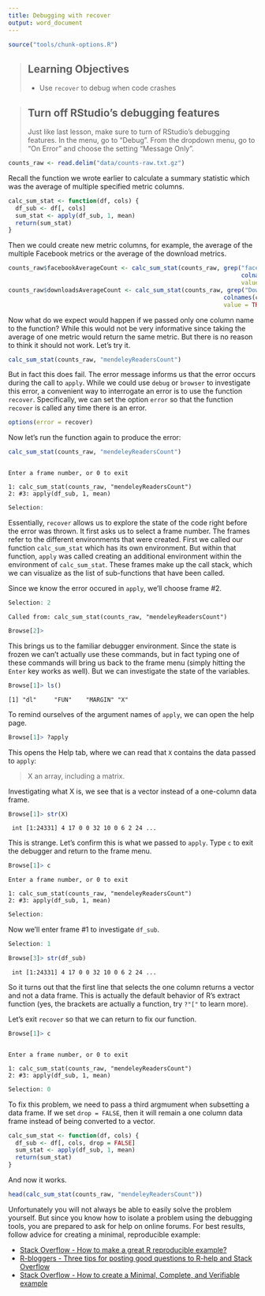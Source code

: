 ```yaml
---
title: Debugging with recover
output: word_document
---
```


```r
source("tools/chunk-options.R")
```

> ## Learning Objectives {.objectives}
> *  Use `recover` to debug when code crashes


> ## Turn off RStudio's debugging features {.callout}
>
> Just like last lesson, make sure to turn of RStudio's debugging features.
> In the menu, go to "Debug".
> From the dropdown menu, go to "On Error" and choose the setting "Message Only".


```r
counts_raw <- read.delim("data/counts-raw.txt.gz")
```

Recall the function we wrote earlier to calculate a summary statistic which was the average of multiple specified metric columns.

```r
calc_sum_stat <- function(df, cols) {
  df_sub <- df[, cols]
  sum_stat <- apply(df_sub, 1, mean)
  return(sum_stat)
}
```

Then we could create new metric columns, for example, the average of the multiple Facebook metrics or the average of the download metrics.

```r
counts_raw$facebookAverageCount <- calc_sum_stat(counts_raw, grep("facebook",
                                                                  colnames(counts_raw),
                                                                  value = TRUE))
counts_raw$downloadsAverageCount <- calc_sum_stat(counts_raw, grep("Downloads",
                                                             colnames(counts_raw),
                                                             value = TRUE))
```

Now what do we expect would happen if we passed only one column name to the function?
While this would not be very informative since taking the average of one metric would return the same metric.
But there is no reason to think it should not work.
Let's try it.

```r
calc_sum_stat(counts_raw, "mendeleyReadersCount")
```

But in fact this does fail.
The error message informs us that the error occurs during the call to `apply`.
While we could use `debug` or `browser` to investigate this error, a convenient way to interrogate an error is to use the function `recover`.
Specifically, we can set the option `error` so that the function `recover` is called any time there is an error.

```r
options(error = recover)
```

Now let's run the function again to produce the error:

```r
calc_sum_stat(counts_raw, "mendeleyReadersCount")
```
~~~ {.output}

Enter a frame number, or 0 to exit   

1: calc_sum_stat(counts_raw, "mendeleyReadersCount")
2: #3: apply(df_sub, 1, mean)

~~~
~~~ {.r}
Selection:
~~~

Essentially, `recover` allows us to explore the state of the code right before the error was thrown.
It first asks us to select a frame number.
The frames refer to the different environments that were created.
First we called our function `calc_sum_stat` which has its own environment.
But within that function, `apply` was called creating an additional environment within the environment of `calc_sum_stat`.
These frames make up the call stack, which we can visualize as the list of sub-functions that have been called.

Since we know the error occured in `apply`, we'll choose frame #2.

~~~ {.r}
Selection: 2
~~~
~~~ {.output}
Called from: calc_sum_stat(counts_raw, "mendeleyReadersCount")
~~~
~~~ {.r}
Browse[2]> 
~~~

This brings us to the familiar debugger environment.
Since the state is frozen we can't actually use these commands, but in fact typing one of these commands will bring us back to the frame menu (simply hitting the `Enter` key works as well).
But we can investigate the state of the variables.

~~~ {.r}
Browse[1]> ls()
~~~
~~~ {.output}
[1] "dl"     "FUN"    "MARGIN" "X"  
~~~

To remind ourselves of the argument names of `apply`, we can open the help page.

~~~ {.r}
Browse[1]> ?apply
~~~

This opens the Help tab, where we can read that `X` contains the data passed to `apply`:

> X	an array, including a matrix.

Investigating what X is, we see that is a vector instead of a one-column data frame.

~~~ {.r}
Browse[1]> str(X)
~~~
~~~ {.output}
 int [1:24331] 4 17 0 0 32 10 0 6 2 24 ... 
~~~

This is strange.
Let's confirm this is what we passed to `apply`.
Type `c` to exit the debugger and return to the frame menu.

~~~ {.r}
Browse[1]> c
~~~
~~~ {.output}
Enter a frame number, or 0 to exit   

1: calc_sum_stat(counts_raw, "mendeleyReadersCount")
2: #3: apply(df_sub, 1, mean)
~~~
~~~ {.r}
Selection:
~~~

Now we'll enter frame #1 to investigate `df_sub`.

~~~ {.r}
Selection: 1
~~~
~~~ {.r}
Browse[3]> str(df_sub)
~~~
~~~ {.output}
 int [1:24331] 4 17 0 0 32 10 0 6 2 24 ... 
~~~

So it turns out that the first line that selects the one column returns a vector and not a data frame.
This is actually the default behavior of R's extract function (yes, the brackets are actually a function, try `?"["` to learn more).

Let's exit `recover` so that we can return to fix our function.

~~~ {.r}
Browse[1]> c
~~~
~~~ {.output}

Enter a frame number, or 0 to exit   

1: calc_sum_stat(counts_raw, "mendeleyReadersCount")
2: #3: apply(df_sub, 1, mean)

~~~
~~~ {.r}
Selection: 0
~~~

To fix this problem, we need to pass a third argmument when subsetting a data frame.
If we set `drop = FALSE`, then it will remain a one column data frame instead of being converted to a vector.

```r
calc_sum_stat <- function(df, cols) {
  df_sub <- df[, cols, drop = FALSE]
  sum_stat <- apply(df_sub, 1, mean)
  return(sum_stat)
}
```

And now it works.

```r
head(calc_sum_stat(counts_raw, "mendeleyReadersCount"))
```

Unfortunately you will not always be able to easily solve the problem yourself.
But since you know how to isolate a problem using the debugging tools, you are prepared to ask for help on online forums.
For best results, follow advice for creating a minimal, reproducible example:

*  [Stack Overflow - How to make a great R reproducible example?](http://stackoverflow.com/questions/5963269/how-to-make-a-great-r-reproducible-example)
*  [R-bloggers - Three tips for posting good questions to R-help and Stack Overflow](http://www.r-bloggers.com/three-tips-for-posting-good-questions-to-r-help-and-stack-overflow/)
*  [Stack Overflow - How to create a Minimal, Complete, and Verifiable example](http://stackoverflow.com/help/mcve)
